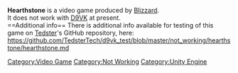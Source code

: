 <strong>Hearthstone</strong> is a video game produced by [[Blizzard]].
<br />
It does not work with [[D9VK]] at present.
<br />
==Additional info==
There is additional info available for testing of this game on [[User:Tedster|Tedster]]'s GitHub repository, here:
<br />
https://github.com/TedsterTech/d9vk_test/blob/master/not_working/hearthstone/hearthstone.md

[[Category:Video Game]]
[[Category:Not Working]]
[[Category:Unity Engine]]
